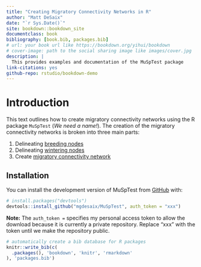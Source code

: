 ```yaml
--- 
title: "Creating Migratory Connectivity Networks in R"
author: "Matt DeSaix"
date: "`r Sys.Date()`"
site: bookdown::bookdown_site
documentclass: book
bibliography: [book.bib, packages.bib]
# url: your book url like https://bookdown.org/yihui/bookdown
# cover-image: path to the social sharing image like images/cover.jpg
description: |
  This provides examples and documentation of the MuSpTest package
link-citations: yes
github-repo: rstudio/bookdown-demo
---
```


# Introduction

This text outlines how to create migratory connectivity networks using the R package `MuSpTest` (*We need a name!*). The creation of the migratory connectivity networks is broken into three main parts:

1. Delineating [breeding nodes](#breeding)
2. Delineating [wintering nodes](#wintering)
3. Create [migratory connectivity network](#connectivity)

## Installation 

You can install the development version of MuSpTest from [GitHub](https://github.com/) with:

``` r
# install.packages("devtools")
devtools::install_github("mgdesaix/MuSpTest", auth_token = "xxx")
```

**Note:** The `auth_token =` specifies my personal access token to allow the download because it is currently a private repository. Replace "xxx" with the token until we make the repository public.



```r
# automatically create a bib database for R packages
knitr::write_bib(c(
  .packages(), 'bookdown', 'knitr', 'rmarkdown'
), 'packages.bib')
```
